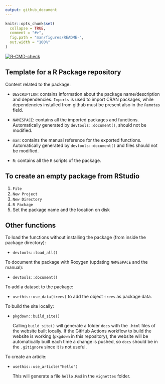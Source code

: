---
output: github_document
---

```{r, include = FALSE}
knitr::opts_chunk$set(
  collapse = TRUE,
  comment = "#>",
  fig.path = "man/figures/README-",
  out.width = "100%"
)
```

<!-- badges: start -->
  [![R-CMD-check](https://github.com/caravagnalab/pkgTemplate/workflows/R-CMD-check/badge.svg)](https://github.com/caravagnalab/pkgTemplate/actions)
<!-- badges: end -->


## Template for a R Package repository

Content related to the package:

- `DESCRIPTION`: contains information about the package name/description and dependencies. `Imports` is used to import CRAN packages, while dependencies installed from github must be present also in the `Remotes` field.

- `NAMESPACE`: contains all the imported packages and functions. Automatically generated by `devtools::document()`, should not be modified.

- `man`: contains the manual reference for the exported functions. Automatically generated by `devtools::document()` and files should not be modified.

- `R`: contains all the `R` scripts of the package.


## To create an empty package from RStudio

1. `File`
2. `New Project`
3. `New Directory`
4. `R Package`
5. Set the package name and the location on disk


## Other functions

To load the functions without installing the package (from inside the package directory):

- `devtools::load_all()`

To document the package with Roxygen (updating `NAMESPACE` and the manual):

- `devtools::document()`

To add a dataset to the package:

- `usethis::use_data(trees)` to add the object `trees` as package data.

To build the site locally:

- `pkgdown::build_site()`
  
  Calling `build_site()` will generate a folder `docs` with the `.html` files of the website built locally. 
  If the GitHub Actions workflow to build the website is working (`pkgdown` in this repository), the website will be automatically built each time a change is pushed, so `docs` should be in the `.gitignore` since it is not useful.

To create an article:

- `usethis::use_article("hello")`
  
  This will generate a file `hello.Rmd` in the `vignettes` folder.
